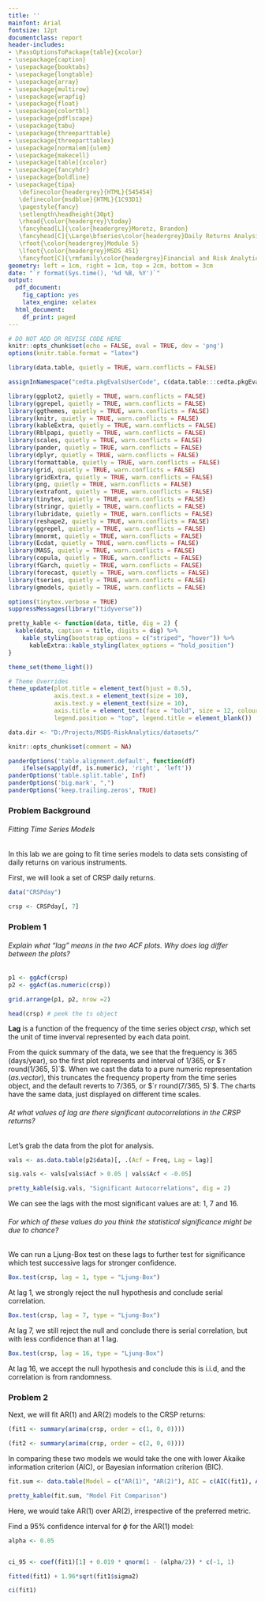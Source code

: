 ```yaml
---
title: ''
mainfont: Arial
fontsize: 12pt
documentclass: report
header-includes:
- \PassOptionsToPackage{table}{xcolor}
- \usepackage{caption}
- \usepackage{booktabs}
- \usepackage{longtable}
- \usepackage{array}
- \usepackage{multirow}
- \usepackage{wrapfig}
- \usepackage{float}
- \usepackage{colortbl}
- \usepackage{pdflscape}
- \usepackage{tabu}
- \usepackage{threeparttable}
- \usepackage{threeparttablex}
- \usepackage[normalem]{ulem}
- \usepackage{makecell}
- \usepackage[table]{xcolor}
- \usepackage{fancyhdr}
- \usepackage{boldline}
- \usepackage{tipa}
   \definecolor{headergrey}{HTML}{545454}
   \definecolor{msdblue}{HTML}{1C93D1}
   \pagestyle{fancy}
   \setlength\headheight{30pt}
   \rhead{\color{headergrey}\today}
   \fancyhead[L]{\color{headergrey}Moretz, Brandon}
   \fancyhead[C]{\Large\bfseries\color{headergrey}Daily Returns Analysis}
   \rfoot{\color{headergrey}Module 5}
   \lfoot{\color{headergrey}MSDS 451}
   \fancyfoot[C]{\rmfamily\color{headergrey}Financial and Risk Analytics}
geometry: left = 1cm, right = 1cm, top = 2cm, bottom = 3cm
date: "`r format(Sys.time(), '%d %B, %Y')`"
output:
  pdf_document:
    fig_caption: yes
    latex_engine: xelatex
  html_document:
    df_print: paged
---
```



```r

# DO NOT ADD OR REVISE CODE HERE
knitr::opts_chunk$set(echo = FALSE, eval = TRUE, dev = 'png')
options(knitr.table.format = "latex")

```

```r

library(data.table, quietly = TRUE, warn.conflicts = FALSE)

assignInNamespace("cedta.pkgEvalsUserCode", c(data.table:::cedta.pkgEvalsUserCode, "rtvs"), "data.table")

library(ggplot2, quietly = TRUE, warn.conflicts = FALSE)
library(ggrepel, quietly = TRUE, warn.conflicts = FALSE)
library(ggthemes, quietly = TRUE, warn.conflicts = FALSE)
library(knitr, quietly = TRUE, warn.conflicts = FALSE)
library(kableExtra, quietly = TRUE, warn.conflicts = FALSE)
library(Rblpapi, quietly = TRUE, warn.conflicts = FALSE)
library(scales, quietly = TRUE, warn.conflicts = FALSE)
library(pander, quietly = TRUE, warn.conflicts = FALSE)
library(dplyr, quietly = TRUE, warn.conflicts = FALSE)
library(formattable, quietly = TRUE, warn.conflicts = FALSE)
library(grid, quietly = TRUE, warn.conflicts = FALSE)
library(gridExtra, quietly = TRUE, warn.conflicts = FALSE)
library(png, quietly = TRUE, warn.conflicts = FALSE)
library(extrafont, quietly = TRUE, warn.conflicts = FALSE)
library(tinytex, quietly = TRUE, warn.conflicts = FALSE)
library(stringr, quietly = TRUE, warn.conflicts = FALSE)
library(lubridate, quietly = TRUE, warn.conflicts = FALSE)
library(reshape2, quietly = TRUE, warn.conflicts = FALSE)
library(ggrepel, quietly = TRUE, warn.conflicts = FALSE)
library(mnormt, quietly = TRUE, warn.conflicts = FALSE)
library(Ecdat, quietly = TRUE, warn.conflicts = FALSE)
library(MASS, quietly = TRUE, warn.conflicts = FALSE)
library(copula, quietly = TRUE, warn.conflicts = FALSE)
library(fGarch, quietly = TRUE, warn.conflicts = FALSE)
library(forecast, quietly = TRUE, warn.conflicts = FALSE)
library(tseries, quietly = TRUE, warn.conflicts = FALSE)
library(gmodels, quietly = TRUE, warn.conflicts = FALSE)

options(tinytex.verbose = TRUE)
suppressMessages(library("tidyverse"))

pretty_kable <- function(data, title, dig = 2) {
  kable(data, caption = title, digits = dig) %>%
    kable_styling(bootstrap_options = c("striped", "hover")) %>%
      kableExtra::kable_styling(latex_options = "hold_position")
}

theme_set(theme_light())

# Theme Overrides
theme_update(plot.title = element_text(hjust = 0.5),
             axis.text.x = element_text(size = 10),
             axis.text.y = element_text(size = 10),
             axis.title = element_text(face = "bold", size = 12, colour = "steelblue4"),
             legend.position = "top", legend.title = element_blank())

data.dir <- "D:/Projects/MSDS-RiskAnalytics/datasets/"

```

```r

knitr::opts_chunk$set(comment = NA)

panderOptions('table.alignment.default', function(df)
    ifelse(sapply(df, is.numeric), 'right', 'left'))
panderOptions('table.split.table', Inf)
panderOptions('big.mark', ",")
panderOptions('keep.trailing.zeros', TRUE)

```

### Problem Background
######  Fitting Time Series Models

In this lab we are going to fit time series models to data sets consisting of daily returns on various instruments.

First, we will look a set of CRSP daily returns.

```r

data("CRSPday")

crsp <- CRSPday[, 7]

```

### Problem 1
###### Explain what "lag" means in the two ACF plots. Why does lag differ between the plots?

```r

p1 <- ggAcf(crsp)
p2 <- ggAcf(as.numeric(crsp))

grid.arrange(p1, p2, nrow =2)

```


```r

head(crsp) # peek the ts object

```

__Lag__ is a function of the frequency of the time series object _crsp_, which set the unit of time inverval represented by each data point. 

From the quick summary of the data, we see that the frequency is 365 (days/year), so the first plot represents and interval of 1/365, or $`r round(1/365, 5)`$. When we cast the data to a pure numeric representation (_as.vector_), this truncates the frequency property from the time series object, and the default reverts to 7/365, or $`r round(7/365, 5)`$. The charts have the same data, just displayed on different time scales.

###### At what values of lag are there significant autocorrelations in the CRSP returns?

Let's grab the data from the plot for analysis.

```r

vals <- as.data.table(p2$data)[, .(Acf = Freq, Lag = lag)]

sig.vals <- vals[vals$Acf > 0.05 | vals$Acf < -0.05]

pretty_kable(sig.vals, "Significant Autocorrelations", dig = 2)

```

We can see the lags with the most significant values are at: 1, 7 and 16.

###### For which of these values do you think the statistical significance might be due to chance?

We can run a Ljung-Box test on these lags to further test for significance which test successive lags for stronger confidence.

```r
Box.test(crsp, lag = 1, type = "Ljung-Box")
```

At lag 1, we strongly reject the null hypothesis and conclude serial correlation. 

```r
Box.test(crsp, lag = 7, type = "Ljung-Box")
```

At lag 7, we still reject the null and conclude there is serial correlation, but with less confidence than at 1 lag.

```r
Box.test(crsp, lag = 16, type = "Ljung-Box")
```

At lag 16, we accept the null hypothesis and conclude this is i.i.d, and the correlation is from randomness.

\newpage

### Problem 2

Next, we will fit AR(1) and AR(2) models to the CRSP returns:


```r

(fit1 <- summary(arima(crsp, order = c(1, 0, 0))))

```

```r

(fit2 <- summary(arima(crsp, order = c(2, 0, 0))))

```

In comparing these two models we would take the one with lower Akaike information criterion (AIC), or Bayesian information criterion (BIC).

```r

fit.sum <- data.table(Model = c("AR(1)", "AR(2)"), AIC = c(AIC(fit1), AIC(fit2)), BIC = c(BIC(fit1), BIC(fit2)))

pretty_kable(fit.sum, "Model Fit Comparison")

```

Here, we would take AR(1) over AR(2), irrespective of the preferred metric.

Find a 95% confidence interval for $\phi$ for the AR(1) model:

```r

alpha <- 0.05


ci_95 <- coef(fit1)[1] + 0.019 * qnorm(1 - (alpha/2)) * c(-1, 1)

fitted(fit1) + 1.96*sqrt(fit1$sigma2)

ci(fit1)
```

\newpage

